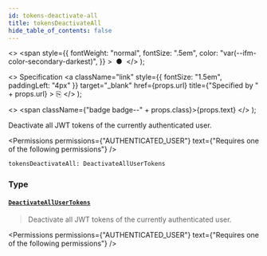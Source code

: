 ```yaml
---
id: tokens-deactivate-all
title: tokensDeactivateAll
hide_table_of_contents: false
---
```


  <>
    <span
      style={{
        fontWeight: "normal",
        fontSize: ".5em",
        color: "var(--ifm-color-secondary-darkest)",
      }}
    >
      &nbsp;●&nbsp;
    </span>
  </>
);

  <>
    Specification
    <a
      className="link"
      style={{ fontSize: "1.5em", paddingLeft: "4px" }}
      target="\_blank"
      href={props.url}
      title={"Specified by " + props.url}
    >
      ⎘
    </a>
  </>
);

  <>
    <span className={"badge badge--" + props.class}>{props.text}</span>
  </>
);

Deactivate all JWT tokens of the currently authenticated user.

<Permissions
  permissions={"AUTHENTICATED_USER"}
  text={"Requires one of the following permissions"}
/>

```graphql
tokensDeactivateAll: DeactivateAllUserTokens
```

### Type

#### [`DeactivateAllUserTokens`](../../../api-reference/authentication/objects/deactivate-all-user-tokens) <Badge class="secondary" text="object"/> <Badge class="secondary" text="authentication"/>

> Deactivate all JWT tokens of the currently authenticated user.

<Permissions
  permissions={"AUTHENTICATED_USER"}
  text={"Requires one of the following permissions"}
/>

>

